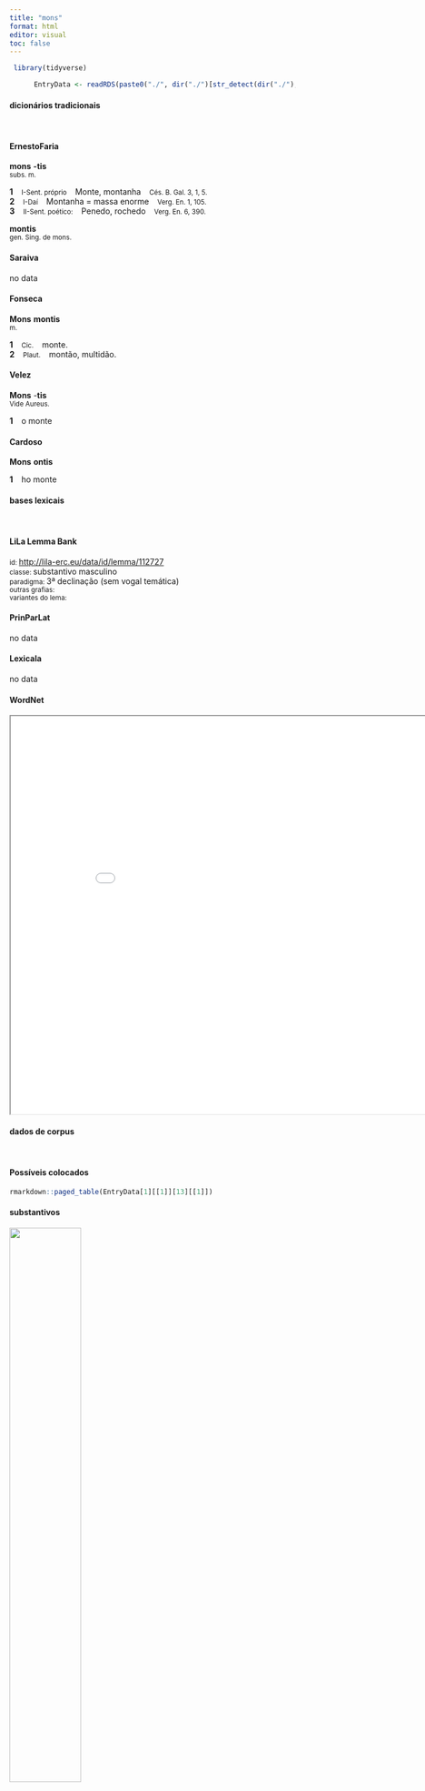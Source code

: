 ```yaml
---
title: "mons"
format: html
editor: visual
toc: false
---
```



```r
 library(tidyverse) 

      EntryData <- readRDS(paste0("./", dir("./")[str_detect(dir("./"), "_xx109-111-110-115xx_.rds")]))

```


#### dicionários tradicionais

&emsp;




::: panel-tabset

#### ErnestoFaria

<b>mons</b> <b>-tis</b> <br> <small>subs. m.</small> <br> <small></small>   <p> <b>1</b> &ensp; <small>I-Sent. próprio</small> &ensp; Monte, montanha &ensp; <small>Cés. B. Gal. 3, 1, 5.</small> <br> <b>2</b> &ensp; <small>I-Daí</small> &ensp; Montanha = massa enorme &ensp; <small>Verg. En. 1, 105.</small> <br> <b>3</b> &ensp; <small>II-Sent. poético:</small> &ensp; Penedo, rochedo &ensp; <small>Verg. En. 6, 390.</small> </p> 
 <b>montis</b> <br> <small>gen. Sing. de mons.</small> <br> <small></small>




#### Saraiva

no data




#### Fonseca

<b>Mons</b> <b>montis</b> <br> <small>m.</small>   <p> <b>1</b> &ensp; <small>Cic.</small> &ensp; monte. <br> <b>2</b> &ensp; <small>Plaut.</small> &ensp; montão, multidão. </p>




#### Velez

<b>Mons</b> -<b>tis</b> <br> <small>Vide Aureus.</small>   <p> <b>1</b> &ensp; o monte </p>




#### Cardoso

<b>Mons</b> <b>ontis</b>   <p> <b>1</b> &ensp; ho monte </p>


:::



#### bases lexicais

&emsp;






::: panel-tabset

#### LiLa Lemma Bank

<small> id: </small> <a href=' http://lila-erc.eu/data/id/lemma/112727 ' target="_blank"> http://lila-erc.eu/data/id/lemma/112727 </a> <br>
<small> classe: </small> substantivo masculino   <br>
<small> paradigma: </small> 3ª declinação (sem vogal temática) <br>
<small> outras grafias: </small>  <br>
<small> variantes do lema: </small>  <br>





#### PrinParLat

no data




#### Lexicala

no data




#### WordNet

<iframe width='900' height='700' src='Media/Tree__xx109-111-110-115xx__sem_type_lexemes_pt.html'>

</iframe>


:::



#### dados de corpus

&emsp;




::: panel-tabset

#### Possíveis colocados

```r

rmarkdown::paged_table(EntryData[1][[1]][13][[1]])

```


#### substantivos

![](./Media/wordcloud__xx109-111-110-115xx__BY_collocate_scoreSUBST.webp){width=50% fig-alt='This chart plots collocate by scoreSUBST, for the headword mons here are all the values plotted: collocate: consido; scoreSUBST: 0. collocate: mare; scoreSUBST: 2. collocate: in; scoreSUBST: 0'}




#### adjetivos

![](./Media/wordcloud__xx109-111-110-115xx__BY_collocate_scoreADJ.webp){width=50% fig-alt='This chart plots collocate by scoreADJ, for the headword mons here are all the values plotted: collocate: consido; scoreADJ: 0. collocate: mare; scoreADJ: 0. collocate: in; scoreADJ: 0'}




#### verbos

![](./Media/wordcloud__xx109-111-110-115xx__BY_collocate_scoreVERBO.webp){width=50% fig-alt='This chart plots collocate by scoreVERBO, for the headword mons here are all the values plotted: collocate: consido; scoreVERBO: 2. collocate: mare; scoreVERBO: 0. collocate: in; scoreVERBO: 0'}




#### advérbios

![](./Media/wordcloud__xx109-111-110-115xx__BY_collocate_scoreADV.webp){width=50% fig-alt='This chart plots collocate by scoreADV, for the headword mons here are all the values plotted: collocate: consido; scoreADV: 0. collocate: mare; scoreADV: 0. collocate: in; scoreADV: 0'}




#### preposições e conjunções

![](./Media/wordcloud__xx109-111-110-115xx__BY_collocate_scoreFUNC.webp){width=50% fig-alt='This chart plots collocate by scoreFUNC, for the headword mons here are all the values plotted: collocate: consido; scoreFUNC: 0. collocate: mare; scoreFUNC: 0. collocate: in; scoreFUNC: 20'}


:::



::: panel-tabset

#### ExemplosTraduzidos

<p> et cum dimisisset eos abiit in <b>montem</b> orare <br> <small> Vulg.Marc.6.46 <br> E depois de tê-los dispensado, foi ao monte orar. <small> [JDD] </small> </small> </p>
; <p> maria <b>montes</b> regionum magnitudines interessent odisses eum quem non uideres <br> <small> Cic.Phil.13.5.7 <br> Os mares, as montanhas, as grandes extensões de terras estariam no meio: odiarias aquele que não visses. <small> [JDD] </small> </small> </p>
; <p> eodem die castra promouit et milibus passuum sex a Caesaris castris sub <b>monte</b> consedit <br> <small> Caes.Gal.1.48.1 <br> Nesse mesmo dia levantou acampamento e o assentou ao pé de uma montanha a seis mil passos do acampamento de César. <small> [JDD] </small> </small> </p>





#### Frequência por autor

![](./Media/barchart__xx109-111-110-115xx__lemma_BY_author_Frequencies.webp){width=50% fig-alt='This charts plots the frequency of lemma by author_Frequencies. The Vergilius subcorpus registers the highest normalized frequency, with the value of 11.58 and an absolute frequency of 6. The Ovidius subcorpus follows, with a normalized frequency of 10.3 and an absolute frequency of 6. the subcorpus with the least normalized frequency is Suetonius with the normalized value of 0 and an absolute freqeuncy of 0. here are all the values: subcorpus: Caesar ; normalized frequency: 25 ; absolute frequency: 9.44180074023718. subcorpus: Cicero ; normalized frequency: 6 ; absolute frequency: 0.373775883979966. subcorpus: Horatius ; normalized frequency: 4 ; absolute frequency: 3.55208240831187. subcorpus: Ovidius ; normalized frequency: 6 ; absolute frequency: 10.2951269732327. subcorpus: Phaedrus ; normalized frequency: 1 ; absolute frequency: 1.5181417944436. subcorpus: Sallustius ; normalized frequency: 8 ; absolute frequency: 7.42046192375475. subcorpus: Seneca ; normalized frequency: 8 ; absolute frequency: 1.49306657210578. subcorpus: Suetonius ; normalized frequency: 0 ; absolute frequency: 0. subcorpus: Tacitus ; normalized frequency: 0 ; absolute frequency: 0. subcorpus: Vergilius ; normalized frequency: 6 ; absolute frequency: 11.5830115830116. subcorpus: Hieronymus ; normalized frequency: 4 ; absolute frequency: 8.98674455178612'}




#### Frequência por gênero

![](./Media/barchart__xx109-111-110-115xx__lemma_BY_genre_Frequencies.webp){width=50% fig-alt='This charts plots the frequency of lemma by genre_Frequencies. The Poesia.épica subcorpus registers the highest normalized frequency, with the value of 11.58 and an absolute frequency of 6. The Poesia.épica subcorpus follows, with a normalized frequency of 11.58 and an absolute frequency of 6. the subcorpus with the least normalized frequency is Prosa.filosófica with the normalized value of 0.16 and an absolute freqeuncy of 1. here are all the values: subcorpus: Prosa.histórica ; normalized frequency: 33 ; absolute frequency: 8.03330168699335. subcorpus: Prosa.filosófica ; normalized frequency: 1 ; absolute frequency: 0.164741931763892. subcorpus: Prosa.oratória ; normalized frequency: 2 ; absolute frequency: 0.192025193705414. subcorpus: Prosa.epistolográfica ; normalized frequency: 4 ; absolute frequency: 1.05991149738997. subcorpus: Poesia.lírica ; normalized frequency: 4 ; absolute frequency: 3.36502061075124. subcorpus: Poesia.didática ; normalized frequency: 7 ; absolute frequency: 5.93773856985325. subcorpus: Poesia.trágica ; normalized frequency: 7 ; absolute frequency: 6.08061153578874. subcorpus: Poesia.épica ; normalized frequency: 6 ; absolute frequency: 11.5830115830116. subcorpus: Prosa.ficcional ; normalized frequency: 4 ; absolute frequency: 8.98674455178612'}




#### Frequência por século

![](./Media/barchart__xx109-111-110-115xx__lemma_BY_period_Frequencies.webp){width=50% fig-alt='This charts plots the frequency of lemma by period_Frequencies. The IV.d.C. subcorpus registers the highest normalized frequency, with the value of 8.99 and an absolute frequency of 4. The I.d.C. subcorpus follows, with a normalized frequency of 2.29 and an absolute frequency of 15. the subcorpus with the least normalized frequency is II.d.C. with the normalized value of 0 and an absolute freqeuncy of 0. here are all the values: subcorpus: I.a.C. ; normalized frequency: 49 ; absolute frequency: 2.2806609262276. subcorpus: I.d.C. ; normalized frequency: 15 ; absolute frequency: 2.29463056447912. subcorpus: II.d.C. ; normalized frequency: 0 ; absolute frequency: 0. subcorpus: IV.d.C. ; normalized frequency: 4 ; absolute frequency: 8.98674455178612'}


:::

